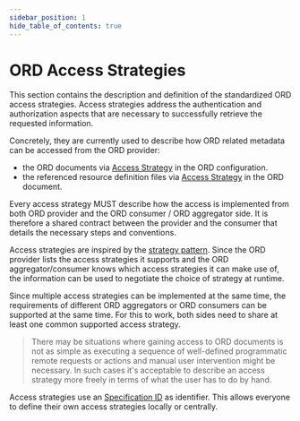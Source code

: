 ```yaml
---
sidebar_position: 1
hide_table_of_contents: true
---
```


# ORD Access Strategies

This section contains the description and definition of the standardized ORD access strategies.
Access strategies address the authentication and authorization aspects that are necessary to successfully retrieve the requested information.

Concretely, they are currently used to describe how ORD related metadata can be accessed from the ORD provider:

- the ORD documents via [Access Strategy](../../spec-v1/interfaces/configuration.md#access-strategy) in the ORD configuration.
- the referenced resource definition files via [Access Strategy](../../spec-v1/interfaces/document.md#access-strategy) in the ORD document.

Every access strategy MUST describe how the access is implemented from both ORD provider and the ORD consumer / ORD aggregator side.
It is therefore a shared contract between the provider and the consumer that details the necessary steps and conventions.

Access strategies are inspired by the [strategy pattern](https://en.wikipedia.org/wiki/Strategy_pattern).
Since the ORD provider lists the access strategies it supports and the ORD aggregator/consumer knows which access strategies it can make use of,
the information can be used to negotiate the choice of strategy at runtime.

Since multiple access strategies can be implemented at the same time, the requirements of different ORD aggregators or ORD consumers can be supported at the same time.
For this to work, both sides need to share at least one common supported access strategy.

> There may be situations where gaining access to ORD documents is not as simple as executing a sequence of well-defined programmatic remote requests or actions and manual user intervention might be necessary.
> In such cases it's acceptable to describe an access strategy more freely in terms of what the user has to do by hand.

Access strategies use an [Specification ID](../../spec-v1/index.md#specification-id) as identifier.
This allows everyone to define their own access strategies locally or centrally.


<br />
<DocCardList />
